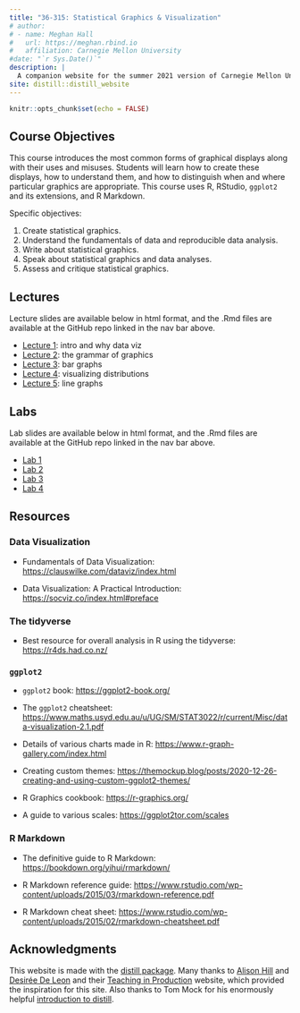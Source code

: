 ```yaml
---
title: "36-315: Statistical Graphics & Visualization"
# author:
# - name: Meghan Hall
#   url: https://meghan.rbind.io
#   affiliation: Carnegie Mellon University
#date: "`r Sys.Date()`"
description: |
  A companion website for the summer 2021 version of Carnegie Mellon University course 36-315: Statistical Graphics & Visualization, taught by Meghan Hall.
site: distill::distill_website
---
```


```r
knitr::opts_chunk$set(echo = FALSE)
```

## Course Objectives

This course introduces the most common forms of graphical displays along with their uses and misuses. Students will learn how to create these displays, how to understand them, and how to distinguish when and where particular graphics are appropriate. This course uses R, RStudio, `ggplot2` and its extensions, and R Markdown.

Specific objectives:

1. Create statistical graphics.
2. Understand the fundamentals of data and reproducible data analysis.
3. Write about statistical graphics.
4. Speak about statistical graphics and data analyses.
5. Assess and critique statistical graphics.

## Lectures

Lecture slides are available below in html format, and the .Rmd files are available at the GitHub repo linked in the nav bar above.

+ [Lecture 1](slides/36-315_Summer2021_Lec1.html): intro and why data viz
+ [Lecture 2](slides/36-315_Summer2021_Lec2.html): the grammar of graphics
+ [Lecture 3](slides/36-315_Summer2021_Lec3.html): bar graphs
+ [Lecture 4](slides/36-315_Summer2021_Lec4.html): visualizing distributions
+ [Lecture 5](slides/36-315_Summer2021_Lec5.html): line graphs

## Labs

Lab slides are available below in html format, and the .Rmd files are available at the GitHub repo linked in the nav bar above.

+ [Lab 1](slides/36-315_Summer2021_Lab1_lec.html)
+ [Lab 2](slides/36-315_Summer2021_Lab2_lec.html)
+ [Lab 3](slides/36-315_Summer2021_Lab3_lec.html)
+ [Lab 4](slides/36-315_Summer2021_Lab4_lec.html)

## Resources

### Data Visualization

+ Fundamentals of Data Visualization: <https://clauswilke.com/dataviz/index.html>

+ Data Visualization: A Practical Introduction: <https://socviz.co/index.html#preface>

### The tidyverse

+ Best resource for overall analysis in R using the tidyverse: <https://r4ds.had.co.nz/>

### `ggplot2`

+ `ggplot2` book: <https://ggplot2-book.org/>

+ The `ggplot2` cheatsheet: <https://www.maths.usyd.edu.au/u/UG/SM/STAT3022/r/current/Misc/data-visualization-2.1.pdf>

+ Details of various charts made in R: <https://www.r-graph-gallery.com/index.html>

+ Creating custom themes: <https://themockup.blog/posts/2020-12-26-creating-and-using-custom-ggplot2-themes/>

+ R Graphics cookbook: <https://r-graphics.org/>

+ A guide to various scales: <https://ggplot2tor.com/scales>

### R Markdown

+ The definitive guide to R Markdown: <https://bookdown.org/yihui/rmarkdown/>

+ R Markdown reference guide: <https://www.rstudio.com/wp-content/uploads/2015/03/rmarkdown-reference.pdf>

+ R Markdown cheat sheet: <https://www.rstudio.com/wp-content/uploads/2015/02/rmarkdown-cheatsheet.pdf>






## Acknowledgments {.appendix}

This website is made with the [distill package](https://rstudio.github.io/distill/). Many thanks to [Alison Hill](https://alison.rbind.io/) and [Desirée De Leon](https://desiree.rbind.io/) and their [Teaching in Production](https://rstudio-education.github.io/teaching-in-production/) website, which provided the inspiration for this site. Also thanks to Tom Mock for his enormously helpful [introduction to distill](https://themockup.blog/posts/2020-08-01-building-a-blog-with-distill/).

